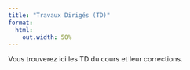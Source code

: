 ```yaml
---
title: "Travaux Dirigés (TD)"
format:
  html:
    out.width: 50%
---
```




Vous trouverez ici les TD du cours et leur corrections.

